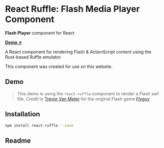 # React Ruffle: Flash Media Player Component

<Lead>**Flash Player** component for React</Lead>

<Lead>**[Demo ↗](https://65328f2ac70fb72ddb74ff4b-dkqemsvtwg.chromatic.com)**</Lead>

A React component for rendering Flash & ActionScript content using the Rust-based Ruffle emulator.

This component was created for use on this website.

## Demo

<Flash name="react-ruffle/flyguy" />

> This demo is using the `react-ruffle` component to render a Flash swf file. Credit to [Trevor Van Meter](https://www.heytvm.com/work) for the original Flash game [_Flyguy_](https://en.wikipedia.org/wiki/Fly_Guy_(video_game))

## Installation

```sh npm2yarn
npm install react-ruffle --save
```

## Readme

<Readme username='lacymorrow' repo='react-ruffle' />
